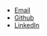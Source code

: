 - [Email](mailto:hanskr7882@gmail.com)
- [Github](https://www.github.com/koalacapek)
- [LinkedIn](https://www.linkedin.com/in/hans-kristian-reynaldi/)
